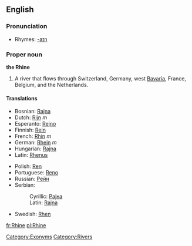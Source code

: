 ==English==
{{wikipedia}}

===Pronunciation===
*Rhymes: [[Rhymes:English:-aɪn|-aɪn]]

===Proper noun===
'''the Rhine'''

#A river that flows through Switzerland, Germany, west [[Bavaria]], France, Belgium, and the Netherlands.

====Translations====
{{top}}
*Bosnian: [[Rajna]] {{f}}
*Dutch: [[Rijn]] ''m''
*Esperanto: [[Rejno]]
*Finnish: [[Rein]]
*French: [[Rhin]] ''m''
*German: [[Rhein]] ''m''
*Hungarian: [[Rajna]]
*Latin: [[Rhenus]]
{{mid}}
*Polish: [[Ren]]
*Portuguese: [[Reno]] {{m}}
*Russian: [[Рейн]]
*Serbian:
*:Cyrillic: [[Рајна]] {{f}}
*:Latin: [[Rajna#Serbian|Rajna]] {{f}}
*Swedish: [[Rhen]]
{{bottom}}

[[Category:Exonyms]]
[[Category:Rivers]]

[[fr:Rhine]]
[[pl:Rhine]]